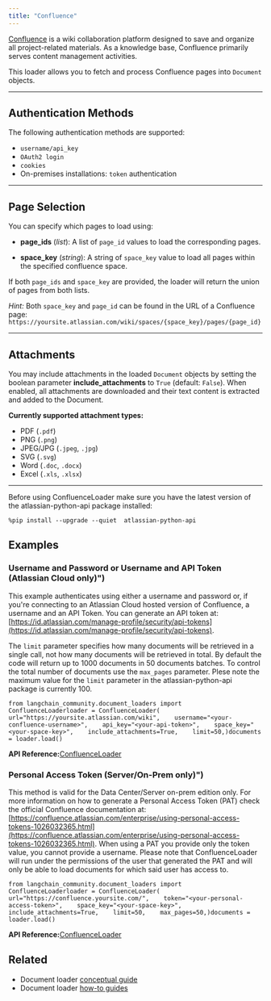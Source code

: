 ```yaml
---
title: "Confluence"
---
```


[Confluence](https://www.atlassian.com/software/confluence) is a wiki collaboration platform designed to save and organize all project-related materials. As a knowledge base, Confluence primarily serves content management activities.

This loader allows you to fetch and process Confluence pages into `Document` objects.

***

## Authentication Methods

The following authentication methods are supported:

* `username/api_key`
* `OAuth2 login`
* `cookies`
* On-premises installations: `token` authentication

***

## Page Selection

You can specify which pages to load using:

* **page\_ids** (*list*): A list of `page_id` values to load the corresponding pages.

* **space\_key** (*string*): A string of `space_key` value to load all pages within the specified confluence space.

If both `page_ids` and `space_key` are provided, the loader will return the union of pages from both lists.

*Hint:* Both `space_key` and `page_id` can be found in the URL of a Confluence page: `https://yoursite.atlassian.com/wiki/spaces/{space_key}/pages/{page_id}`

***

## Attachments

You may include attachments in the loaded `Document` objects by setting the boolean parameter **include\_attachments** to `True` (default: `False`). When enabled, all attachments are downloaded and their text content is extracted and added to the Document.

**Currently supported attachment types:**

* PDF (`.pdf`)
* PNG (`.png`)
* JPEG/JPG (`.jpeg`, `.jpg`)
* SVG (`.svg`)
* Word (`.doc`, `.docx`)
* Excel (`.xls`, `.xlsx`)

***

Before using ConfluenceLoader make sure you have the latest version of the atlassian-python-api package installed:

```
%pip install --upgrade --quiet  atlassian-python-api
```

## Examples

### Username and Password or Username and API Token (Atlassian Cloud only)")

This example authenticates using either a username and password or, if you're connecting to an Atlassian Cloud hosted version of Confluence, a username and an API Token. You can generate an API token at: [https://id.atlassian.com/manage-profile/security/api-tokens](https://id.atlassian.com/manage-profile/security/api-tokens).

The `limit` parameter specifies how many documents will be retrieved in a single call, not how many documents will be retrieved in total. By default the code will return up to 1000 documents in 50 documents batches. To control the total number of documents use the `max_pages` parameter. Plese note the maximum value for the `limit` parameter in the atlassian-python-api package is currently 100.

```
from langchain_community.document_loaders import ConfluenceLoaderloader = ConfluenceLoader(    url="https://yoursite.atlassian.com/wiki",    username="<your-confluence-username>",    api_key="<your-api-token>",    space_key="<your-space-key>",    include_attachments=True,    limit=50,)documents = loader.load()
```

**API Reference:**[ConfluenceLoader](https://python.langchain.com/api_reference/community/document_loaders/langchain_community.document_loaders.confluence.ConfluenceLoader.html)

### Personal Access Token (Server/On-Prem only)")

This method is valid for the Data Center/Server on-prem edition only. For more information on how to generate a Personal Access Token (PAT) check the official Confluence documentation at: [https://confluence.atlassian.com/enterprise/using-personal-access-tokens-1026032365.html](https://confluence.atlassian.com/enterprise/using-personal-access-tokens-1026032365.html). When using a PAT you provide only the token value, you cannot provide a username. Please note that ConfluenceLoader will run under the permissions of the user that generated the PAT and will only be able to load documents for which said user has access to.

```
from langchain_community.document_loaders import ConfluenceLoaderloader = ConfluenceLoader(    url="https://confluence.yoursite.com/",    token="<your-personal-access-token>",    space_key="<your-space-key>",    include_attachments=True,    limit=50,    max_pages=50,)documents = loader.load()
```

**API Reference:**[ConfluenceLoader](https://python.langchain.com/api_reference/community/document_loaders/langchain_community.document_loaders.confluence.ConfluenceLoader.html)

## Related

* Document loader [conceptual guide](/oss/concepts/document_loaders)
* Document loader [how-to guides](/oss/how_to/#document-loaders)
